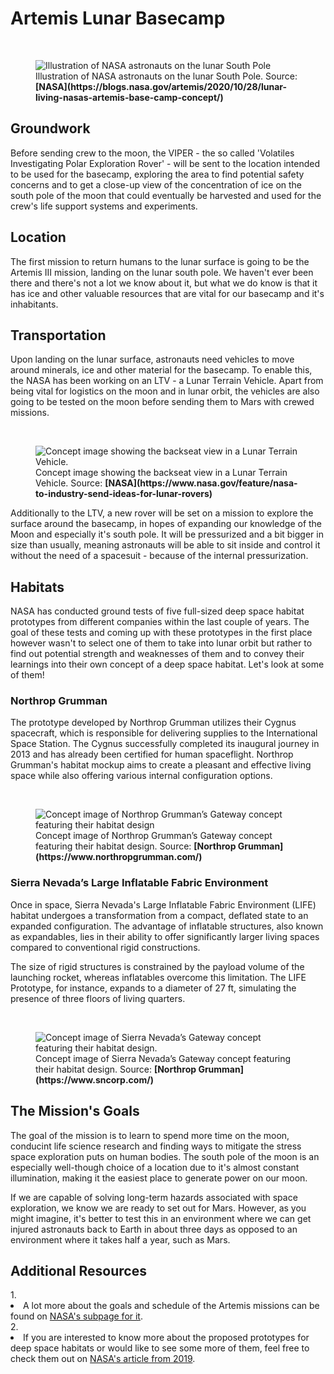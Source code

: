 
# Artemis Lunar Basecamp

<br/>
<figure>
<Image src={require(".//../../../resources/images/lunarbasecamp.png")} alt="Illustration of NASA astronauts on the lunar South Pole" />
<figcaption style={{ color: "rgb(156, 156, 156)", fontSize: "14px", marginTop: "2px" }}>Illustration of NASA astronauts on the lunar South Pole. Source: <strong>[NASA](https://blogs.nasa.gov/artemis/2020/10/28/lunar-living-nasas-artemis-base-camp-concept/)</strong></figcaption>
</figure>

## Groundwork
Before sending crew to the moon, the VIPER - the so called 'Volatiles Investigating Polar Exploration Rover' - will be sent to the location intended to be used for the basecamp, exploring the area to find potential safety concerns and to get a close-up view of the concentration of ice on the south pole of the moon that could eventually be harvested and used for the crew's life support systems and experiments.

## Location
The first mission to return humans to the lunar surface is going to be the Artemis III mission, landing on the lunar south pole. We haven't ever been there and there's not a lot we know about it, but what we do know is that it has ice and other valuable resources that are vital for our basecamp and it's inhabitants.

## Transportation 
Upon landing on the lunar surface, astronauts need vehicles to move around minerals, ice and other material for the basecamp. To enable this, the NASA has been working on an LTV - a Lunar Terrain Vehicle. Apart from being vital for logistics on the moon and in lunar orbit, the vehicles are also going to be tested on the moon before sending them to Mars with crewed missions. 

<br/>
<figure>
<Image src={require(".//../../../resources/images/lunartransportvehicle.png")} alt="Concept image showing the backseat view in a Lunar Terrain Vehicle." />
<figcaption style={{ color: "rgb(156, 156, 156)", fontSize: "14px", marginTop: "2px" }}>Concept image showing the backseat view in a Lunar Terrain Vehicle. Source: <strong>[NASA](https://www.nasa.gov/feature/nasa-to-industry-send-ideas-for-lunar-rovers)</strong></figcaption>
</figure>

Additionally to the LTV, a new rover will be set on a mission to explore the surface around the basecamp, in hopes of expanding our knowledge of the Moon and especially it's south pole. It will be pressurized and a bit bigger in size than usually, meaning astronauts will be able to sit inside and control it without the need of a spacesuit - because of the internal pressurization.

## Habitats
NASA has conducted ground tests of five full-sized deep space habitat prototypes from different companies within the last couple of years. The goal of these tests and coming up with these prototypes in the first place however wasn't to select one of them to take into lunar orbit but rather to find out potential strength and weaknesses of them and to convey their learnings into their own concept of a deep space habitat. Let's look at some of them!

### Northrop Grumman
The prototype developed by Northrop Grumman utilizes their Cygnus spacecraft, which is responsible for delivering supplies to the International Space Station. The Cygnus successfully completed its inaugural journey in 2013 and has already been certified for human spaceflight. Northrop Grumman's habitat mockup aims to create a pleasant and effective living space while also offering various internal configuration options.

<br/>
<figure>
<Image src={require(".//../../../resources/images/habitat1.png")} alt="Concept image of Northrop Grumman’s Gateway concept featuring their habitat design" />
<figcaption style={{ color: "rgb(156, 156, 156)", fontSize: "14px", marginTop: "2px" }}>Concept image of Northrop Grumman’s Gateway concept featuring their habitat design. Source: <strong>[Northrop Grumman](https://www.northropgrumman.com/)</strong></figcaption>
</figure>

### Sierra Nevada’s Large Inflatable Fabric Environment
Once in space, Sierra Nevada's Large Inflatable Fabric Environment (LIFE) habitat undergoes a transformation from a compact, deflated state to an expanded configuration. The advantage of inflatable structures, also known as expandables, lies in their ability to offer significantly larger living spaces compared to conventional rigid constructions. 

The size of rigid structures is constrained by the payload volume of the launching rocket, whereas inflatables overcome this limitation. The LIFE Prototype, for instance, expands to a diameter of 27 ft, simulating the presence of three floors of living quarters.

<br/>
<figure>
<Image src={require(".//../../../resources/images/habitat2.png")} alt="Concept image of Sierra Nevada’s Gateway concept featuring their habitat design." />
<figcaption style={{ color: "rgb(156, 156, 156)", fontSize: "14px", marginTop: "2px" }}>Concept image of Sierra Nevada’s Gateway concept featuring their habitat design. Source: <strong>[Northrop Grumman](https://www.sncorp.com/)</strong></figcaption>
</figure>

## The Mission's Goals 
The goal of the mission is to learn to spend more time on the moon, conducint life science research and finding ways to mitigate the stress space exploration puts on human bodies. The south pole of the moon is an especially well-though choice of a location due to it's almost constant illumination, making it the easiest place to generate power on our moon.

If we are capable of solving long-term hazards associated with space exploration, we know we are ready to set out for Mars. However, as you might imagine, it's better to test this in an environment where we can get injured astronauts back to Earth in about three days as opposed to an environment where it takes half a year, such as Mars. 


## Additional Resources
<AdditionalResources>
  <div>
    <span>1. </span><li>A lot more about the goals and schedule of the Artemis missions can be found on <a href="https://blogs.nasa.gov/artemis/2020/10/28/lunar-living-nasas-artemis-base-camp-concept/" target="_blank">NASA's subpage for it</a>.</li>
  </div>
  <div>
    <span>2. </span><li>If you are interested to know more about the proposed prototypes for deep space habitats or would like to see some more of them, feel free to check them out on <a href="https://dearmoon.earth/" target="_blank">NASA's article from 2019</a>.</li>
  </div>
</AdditionalResources>


<Analytics />
